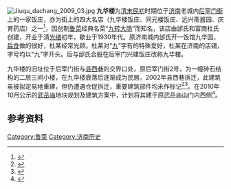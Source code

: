[[File:Jiuqu_dachang_2009_03.jpg|thumb]]
'''九华楼'''为[[清末民初|清末民初]]时期位于[[济南|济南]]老城内[[后宰门街_(济南)|后宰门街]]上的一家饭庄，亦为街上的四大名店（九华楼饭庄、同元楼饭庄、远兴斋酱园、庆育药店）之一<ref>{{cite web|url=http://house.sdchina.com/news/viewarticle_136935.htm|title=《济南百花洲附近建仿古建筑 总建筑面积上万平》|accessdate=2011-09-23|work=|publisher=中国山东网|archive-url=https://web.archive.org/web/20140221210248/http://house.sdchina.com/news/viewarticle_136935.htm|archive-date=2014-02-21|dead-url=yes}}</ref>，因创制[[鲁菜|鲁菜]]经典名菜“[[九转大肠|九转大肠]]”而知名，该店由邰氏和富商杜氏创建，开业于清[[光绪|光绪]]初年，歇业于1930年代。原济南城内邰氏开一饭馆九华园，[[扁食|扁食]]做的很好，杜某经常光顾。杜某对“[[九|九]]”字有的特殊爱好，杜某在济南的店铺，字号均以“九”字开头。后与邰氏合股在后宰门兴建饭庄改称九华楼。

九华楼的旧址位于后宰门街与[[县西巷|县西巷]]的交界口处，原后宰门街2号，为一幢砖石结构的二层三间小楼，在九华楼衰落后逐渐成为民居。2002年县西巷拆迁，此建筑虽被拟定易地重建，但仍遭遇仓促拆迁，重要建筑部件均未作标记<ref>{{cite web|url=http://www.dzwww.com/weiquan/shehuitegao/200301/t20030110_225553.htm|title=《镐刨锤击九华楼》|accessdate=2011-09-23|work=|publisher=大众网-生活日报|archive-date=2014-02-21|archive-url=https://web.archive.org/web/20140221223556/http://www.dzwww.com/weiquan/shehuitegao/200301/t20030110_225553.htm|dead-url=no}}</ref><ref>{{cite web|url=http://news.qq.com/a/20110328/000103.htm|title=《济南古建筑武岳庙被拆除 考古人员曾力保8年》|accessdate=2011-09-23|work=陈伟斌|publisher=山东商报|archive-date=2014-02-22|archive-url=https://web.archive.org/web/20140222231708/http://news.qq.com/a/20110328/000103.htm|dead-url=no}}</ref>。在2010年10月公示的[[武岳庙|武岳庙]]地块规划及建筑方案中，计划将其建于原武岳庙山门内西侧<ref>{{cite web|url=http://paper.dzwww.com/shrb/data/20101030/html/11/content_2.html|title=《九华楼的复建并未“泡汤”》|accessdate=2011-09-23|work=郭学军|publisher=大众网-生活日报|archive-date=2014-02-21|archive-url=https://web.archive.org/web/20140221225058/http://paper.dzwww.com/shrb/data/20101030/html/11/content_2.html|dead-url=no}}</ref>。

==参考资料==
{{reflist|2}}
[[Category:鲁菜|Category:鲁菜]]
[[Category:济南历史|Category:济南历史]]
{{老济南}}